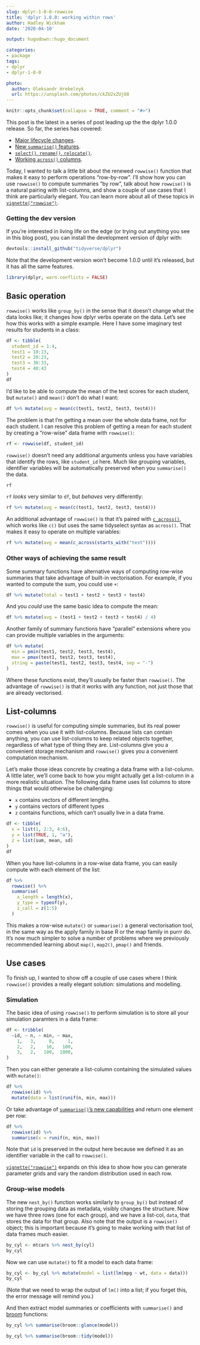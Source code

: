 ```yaml
---
slug: dplyr-1-0-0-rowwise
title: 'dplyr 1.0.0: working within rows'
author: Hadley Wickham
date: '2020-04-10'

output: hugodown::hugo_document

categories:
- package
tags:
- dplyr
- dplyr-1-0-0

photo:
  author: Oleksandr Hrebelnyk
  url: https://unsplash.com/photos/ckZU2xZUjO8
---
```


```r
knitr::opts_chunk$set(collapse = TRUE, comment = "#>")
```

This post is the latest in a series of post leading up the the dplyr 1.0.0 release. So far, the series has covered:

* [Major lifecycle changes](https://www.tidyverse.org/blog/2020/03/dplyr-1-0-0-is-coming-soon/).
* [New `summarise()` features](https://www.tidyverse.org/blog/2020/03/dplyr-1-0-0-summarise/).
* [`select()`, `rename()`, `relocate()`](https://www.tidyverse.org/blog/2020/03/dplyr-1-0-0-select-rename-relocate/).
* [Working `across()` columns](https://www.tidyverse.org/blog/2020/04/dplyr-1-0-0-colwise/).

Today, I wanted to talk a little bit about the renewed `rowwise()` function that makes it easy to perform operations "row-by-row". I'll show how you can use `rowwise()` to compute summaries "by row", talk about how `rowwise()` is a natural pairing with list-columns, and show a couple of use cases that I think are particularly elegant. You can learn more about all of these topics in  [`vignette("rowwise")`](https://dplyr.tidyverse.org/dev/articles/rowwise.html).

### Getting the dev version

If you're interested in living life on the edge (or trying out anything you see in this blog post), you can install the development version of dplyr with:

```r
devtools::install_github("tidyverse/dplyr")
```

Note that the development version won't become 1.0.0 until it's released, but it has all the same features.

```r
library(dplyr, warn.conflicts = FALSE)
```

## Basic operation

`rowwise()` works like `group_by()` in the sense that it doesn't change what the data looks like; it changes how dplyr verbs operate on the data. Let's see how this works with a simple example. Here I have some imaginary test results for students in a class:

```r
df <- tibble(
  student_id = 1:4, 
  test1 = 10:13, 
  test2 = 20:23, 
  test3 = 30:33, 
  test4 = 40:43
)
df
```

I'd like to be able to compute the mean of the test scores for each student, but `mutate()` and `mean()` don't do what I want:

```r
df %>% mutate(avg = mean(c(test1, test2, test3, test4)))
```

The problem is that I'm getting a mean over the whole data frame, not for each student. I can resolve this problem of getting a mean for each student by creating a "row-wise" data frame with `rowwise()`:

```r
rf <- rowwise(df, student_id)
```

`rowwise()` doesn't need any additional arguments unless you have variables that identify the rows, like `student_id` here. Much like grouping variables, identifier variables will be automatically preserved when you `summarise()` the data.

```r
rf
```

`rf` _looks_ very similar to `df`, but _behaves_ very differently:

```r
rf %>% mutate(avg = mean(c(test1, test2, test3, test4)))
```
An additional advantage of `rowwise()` is that it's paired with [`c_across()`](https://dplyr.tidyverse.org/dev/reference/across.html), which works like `c()` but uses the same tidyselect syntax as `across()`. That makes it easy to operate on multiple variables:

```r
rf %>% mutate(avg = mean(c_across(starts_with("test"))))
```
### Other ways of achieving the same result

Some summary functions have alternative ways of computing row-wise summaries that take advantage of built-in vectorisation. For example, if you wanted to compute the sum, you could use `+`:

```r
df %>% mutate(total = test1 + test2 + test3 + test4)
```
And you _could_ use the same basic idea to compute the mean:

```r
df %>% mutate(avg = (test1 + test2 + test3 + test4) / 4)
```

Another family of summary functions have "parallel" extensions where you can provide multiple variables in the arguments:

```r
df %>% mutate(
  min = pmin(test1, test2, test3, test4), 
  max = pmax(test1, test2, test3, test4), 
  string = paste(test1, test2, test3, test4, sep = "-")
)
```

Where these functions exist, they'll usually be faster than `rowwise()`. The advantage of `rowwise()` is that it works with any function, not just those that are already vectorised.

## List-columns

`rowwise()` is useful for computing simple summaries, but its real power comes when you use it with list-columns. Because lists can contain anything, you can use list-columns to keep related objects together, regardless of what type of thing they are. List-columns give you a convenient storage mechanism and `rowwise()` gives you a convenient computation mechanism.

Let's make those ideas concrete by creating a data frame with a list-column. A little later, we'll come back to how you might actually get a list-column in a more realistic situation. The following data frame uses list columns to store things that would otherwise be challenging:

* `x` contains vectors of different lengths.
* `y` contains vectors of different types
* `z` contains functions, which can't usually live in a data frame.

```r
df <- tibble(
  x = list(1, 2:3, 4:6),
  y = list(TRUE, 1, "a"),
  z = list(sum, mean, sd)
)
df
```

When you have list-columns in a row-wise data frame, you can easily compute with each element of the list:

```r
df %>% 
  rowwise() %>% 
  summarise(
    x_length = length(x),
    y_type = typeof(y),
    z_call = z(1:5)
  )
```

This makes a row-wise `mutate()` or `summarise()` a general vectorisation tool, in the same way as the apply family in base R or the map family in purrr do. It's now much simpler to solve a number of problems where we previously recommended learning about `map()`, `map2()`, `pmap()` and friends.

## Use cases

To finish up, I wanted to show off a couple of use cases where I think `rowwise()` provides a really elegant solution: simulations and modelling.

### Simulation

The basic idea of using `rowwise()` to perform simulation is to store all your simulation paramters in a data frame:

```r
df <- tribble(
  ~id, ~ n, ~ min, ~ max,
    1,   3,     0,     1,
    2,   2,    10,   100,
    3,   2,   100,  1000,
)
```

Then you can either generate a list-column containing the simulated values with `mutate()`:

```r
df %>%
  rowwise(id) %>%
  mutate(data = list(runif(n, min, max)))
```

Or take advantage of [`summarise()`'s new capabilities](https://www.tidyverse.org/blog/2020/03/dplyr-1-0-0-summarise/) and return one element per row: 

```r
df %>%
  rowwise(id) %>%
  summarise(x = runif(n, min, max))
```

Note that `id` is preserved in the output here because we defined it as an identifier variable in the call to `rowwise()`.

[`vignette("rowwise")`](https://dplyr.tidyverse.org/dev/articles/rowwise.html#repeated-function-calls-1) expands on this idea to show how you can generate parameter grids and vary the random distribution used in each row.

### Group-wise models

The new `nest_by()` function works similarly to `group_by()` but instead of storing the grouping data as metadata, visibly changes the structure. Now we have three rows (one for each group), and we have a list-col, `data`, that stores the data for that group. Also note that the output is a `rowwise()` object; this is important because it’s going to make working with that list of data frames much easier.

```r
by_cyl <- mtcars %>% nest_by(cyl)
by_cyl
```

Now we can use `mutate()` to fit a model to each data frame:

```r
by_cyl <- by_cyl %>% mutate(model = list(lm(mpg ~ wt, data = data)))
by_cyl
```

(Note that we need to wrap the output of `lm()` into a list; if you forget this, the error message will remind you.)

And then extract model summaries or coefficients with `summarise()` and [broom](http://broom.tidyverse.org/) functions:

```r
by_cyl %>% summarise(broom::glance(model))

by_cyl %>% summarise(broom::tidy(model))
```
